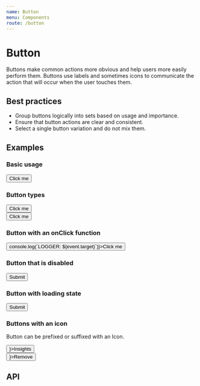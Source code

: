 ```yaml
---
name: Button
menu: Components
route: /button
---
```



# Button

Buttons make common actions more obvious and help users more easily perform them. Buttons use labels and sometimes icons to communicate the action that will occur when the user touches them.

## Best practices

- Group buttons logically into sets based on usage and importance.
- Ensure that button actions are clear and consistent.
- Select a single button variation and do not mix them.

## Examples

### Basic usage

<Playground>
  <Button>Click me</Button>
</Playground>

### Button types

<Playground>
  <Button type="primary">Click me</Button>
  <br/>
  <Button type="secondary">Click me</Button>
</Playground>

### Button with an onClick function

<Playground>
  <Button onClick={(event) => console.log(`LOGGER: ${event.target}`)}>Click me</Button>
</Playground>

### Button that is disabled

<Playground>
  <Button isDisabled>Submit</Button>
</Playground>

### Button with loading state

<Playground>
  <Button isLoading>Submit</Button>
</Playground>

### Buttons with an icon

Button can be prefixed or suffixed with an Icon.

<Playground>
  <Button suffixIcon={<Activity />}>Insights</Button>
  <br/>
  <Button prefixIcon={<Trash2 />}>Remove</Button>
</Playground>

## API

<Props of={Button} />
